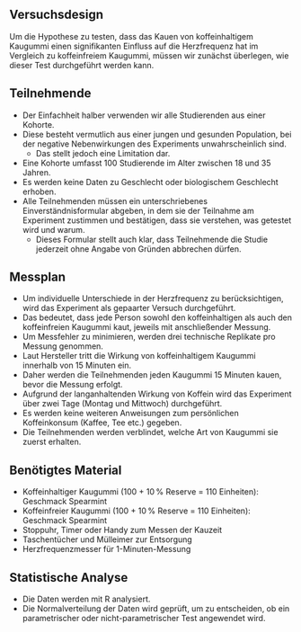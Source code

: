 ## Versuchsdesign
Um die Hypothese zu testen, dass das Kauen von koffeinhaltigem Kaugummi einen signifikanten Einfluss auf die Herzfrequenz hat im Vergleich zu koffeinfreiem Kaugummi, müssen wir zunächst überlegen, wie dieser Test durchgeführt werden kann.

## Teilnehmende
- Der Einfachheit halber verwenden wir alle Studierenden aus einer Kohorte.
- Diese besteht vermutlich aus einer jungen und gesunden Population, bei der negative Nebenwirkungen des Experiments unwahrscheinlich sind.
    - Das stellt jedoch eine Limitation dar.
- Eine Kohorte umfasst 100 Studierende im Alter zwischen 18 und 35 Jahren.
- Es werden keine Daten zu Geschlecht oder biologischem Geschlecht erhoben.
- Alle Teilnehmenden müssen ein unterschriebenes Einverständnisformular abgeben, in dem sie der Teilnahme am Experiment zustimmen und bestätigen, dass sie verstehen, was getestet wird und warum.
    - Dieses Formular stellt auch klar, dass Teilnehmende die Studie jederzeit ohne Angabe von Gründen abbrechen dürfen.

## Messplan
- Um individuelle Unterschiede in der Herzfrequenz zu berücksichtigen, wird das Experiment als gepaarter Versuch durchgeführt.
- Das bedeutet, dass jede Person sowohl den koffeinhaltigen als auch den koffeinfreien Kaugummi kaut, jeweils mit anschließender Messung.
- Um Messfehler zu minimieren, werden drei technische Replikate pro Messung genommen.
- Laut Hersteller tritt die Wirkung von koffeinhaltigem Kaugummi innerhalb von 15 Minuten ein.
- Daher werden die Teilnehmenden jeden Kaugummi 15 Minuten kauen, bevor die Messung erfolgt.
- Aufgrund der langanhaltenden Wirkung von Koffein wird das Experiment über zwei Tage (Montag und Mittwoch) durchgeführt.
- Es werden keine weiteren Anweisungen zum persönlichen Koffeinkonsum (Kaffee, Tee etc.) gegeben.
- Die Teilnehmenden werden verblindet, welche Art von Kaugummi sie zuerst erhalten.

## Benötigtes Material
- Koffeinhaltiger Kaugummi (100 + 10 % Reserve = 110 Einheiten): Geschmack Spearmint
- Koffeinfreier Kaugummi (100 + 10 % Reserve = 110 Einheiten): Geschmack Spearmint
- Stoppuhr, Timer oder Handy zum Messen der Kauzeit
- Taschentücher und Mülleimer zur Entsorgung
- Herzfrequenzmesser für 1-Minuten-Messung

## Statistische Analyse
- Die Daten werden mit R analysiert.
- Die Normalverteilung der Daten wird geprüft, um zu entscheiden, ob ein parametrischer oder nicht-parametrischer Test angewendet wird.
